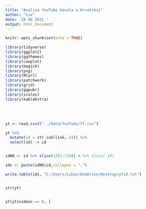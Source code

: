```yaml
---
title: "Analiza YouTube kanala u Hrvatskoj"
author: "Lux"
date: '28 06 2021 '
output: html_document
---
```


```r
knitr::opts_chunk$set(echo = TRUE)
```

```r
library(tidyverse)
library(ggplot2)
library(ggthemes)
library(cowplot)
library(magick)
library(png)
library(RCurl)
library(patchwork) 
library(grid)
library(ggpubr)
library(scales)
library(kableExtra)
```

<br>
<br>


```r
yt <- read.csv2("../data/YouTube/YT.csv") 
```


```r


yt %>%
  mutate(id = str_sub(link,-24)) %>%
  select(id) -> id


idNO <- id %>% slice(1251:1350) # %>% slice(-19)

ids <- paste(idNO$id,collapse = ",") 

write.table(ids, "C:/Users/Lukas/OneDrive/Desktop/ytid.txt")



```





```r
str(yt)


yt[yt$videos == 0, ]
```












